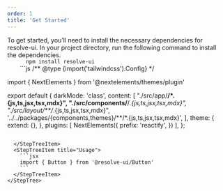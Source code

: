 ```yaml
---
order: 1
title: 'Get Started'
---
```


<StepTree>
  <StepTreeItem title="Install">
    To get started, you’ll need to install the necessary dependencies for resolve-ui. In your project directory, run the following command to install the dependencies.
    <Code>
      npm install resolve-ui
    </Code>
  </StepTreeItem>
  <StepTreeItem title="Configure Tailwind">
```js
/** @type {import('tailwindcss').Config} */

import { NextElements } from '@nextelements/themes/plugin'

export default {
  darkMode: 'class',
  content: [
    "./src/app/**/*.{js,ts,jsx,tsx,mdx}",
    "./src/components/**/*.{js,ts,jsx,tsx,mdx}",
    "./src/layout/**/*.{js,ts,jsx,tsx,mdx}",
    '../../packages/{components,themes}/**/*.{js,ts,jsx,tsx,mdx}',
  ],
  theme: {
    extend: {},
  },
  plugins: [ 
    NextElements({
      prefix: 'reactify',
    }) 
  ],
};

```

  </StepTreeItem>
  <StepTreeItem title="Usage">
    ```jsx
    import { Button } from '@resolve-ui/Button'
    ```
  </StepTreeItem>
</StepTree>